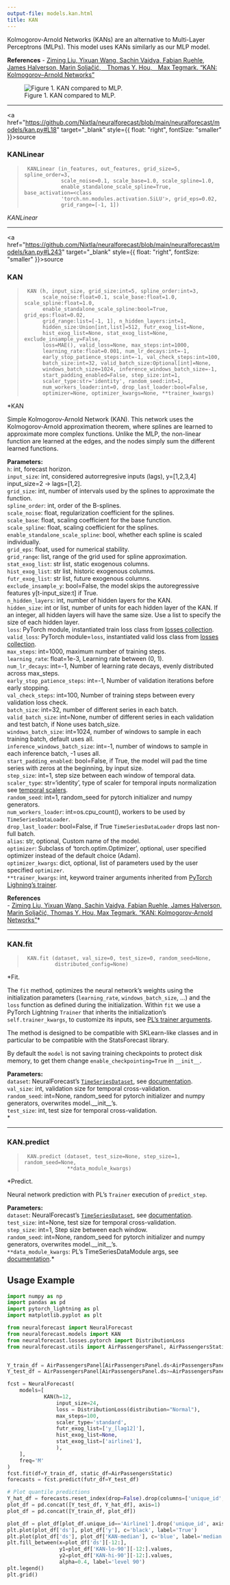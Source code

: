```yaml
---
output-file: models.kan.html
title: KAN
---
```



Kolmogorov-Arnold Networks (KANs) are an alternative to Multi-Layer
Perceptrons (MLPs). This model uses KANs similarly as our MLP model.

**References** - [Ziming Liu, Yixuan Wang, Sachin Vaidya, Fabian Ruehle,
James Halverson, Marin Soljačić, Thomas Y. Hou, Max Tegmark. “KAN:
Kolmogorov–Arnold Networks”](https://arxiv.org/html/2404.19756v1)

<figure>
<img src="imgs_models/kan.png" alt="Figure 1. KAN compared to MLP." />
<figcaption aria-hidden="true">Figure 1. KAN compared to
MLP.</figcaption>
</figure>

------------------------------------------------------------------------

<a
href="https://github.com/Nixtla/neuralforecast/blob/main/neuralforecast/models/kan.py#L18"
target="_blank" style={{ float: "right", fontSize: "smaller" }}>source</a>

### KANLinear

> ``` text
>  KANLinear (in_features, out_features, grid_size=5, spline_order=3,
>             scale_noise=0.1, scale_base=1.0, scale_spline=1.0,
>             enable_standalone_scale_spline=True, base_activation=<class
>             'torch.nn.modules.activation.SiLU'>, grid_eps=0.02,
>             grid_range=[-1, 1])
> ```

*KANLinear*

------------------------------------------------------------------------

<a
href="https://github.com/Nixtla/neuralforecast/blob/main/neuralforecast/models/kan.py#L243"
target="_blank" style={{ float: "right", fontSize: "smaller" }}>source</a>

### KAN

> ``` text
>  KAN (h, input_size, grid_size:int=5, spline_order:int=3,
>       scale_noise:float=0.1, scale_base:float=1.0, scale_spline:float=1.0,
>       enable_standalone_scale_spline:bool=True, grid_eps:float=0.02,
>       grid_range:list=[-1, 1], n_hidden_layers:int=1,
>       hidden_size:Union[int,list]=512, futr_exog_list=None,
>       hist_exog_list=None, stat_exog_list=None, exclude_insample_y=False,
>       loss=MAE(), valid_loss=None, max_steps:int=1000,
>       learning_rate:float=0.001, num_lr_decays:int=-1,
>       early_stop_patience_steps:int=-1, val_check_steps:int=100,
>       batch_size:int=32, valid_batch_size:Optional[int]=None,
>       windows_batch_size=1024, inference_windows_batch_size=-1,
>       start_padding_enabled=False, step_size:int=1,
>       scaler_type:str='identity', random_seed:int=1,
>       num_workers_loader:int=0, drop_last_loader:bool=False,
>       optimizer=None, optimizer_kwargs=None, **trainer_kwargs)
> ```

\*KAN

Simple Kolmogorov-Arnold Network (KAN). This network uses the
Kolmogorov-Arnold approximation theorem, where splines are learned to
approximate more complex functions. Unlike the MLP, the non-linear
function are learned at the edges, and the nodes simply sum the
different learned functions.

**Parameters:**<br/> `h`: int, forecast horizon.<br/> `input_size`: int,
considered autorregresive inputs (lags), y=\[1,2,3,4\] input_size=2 -\>
lags=\[1,2\].<br/> `grid_size`: int, number of intervals used by the
splines to approximate the function.<br/> `spline_order`: int, order of
the B-splines.<br/> `scale_noise`: float, regularization coefficient for
the splines.<br/> `scale_base`: float, scaling coefficient for the base
function.<br/> `scale_spline`: float, scaling coefficient for the
splines.<br/> `enable_standalone_scale_spline`: bool, whether each spline
is scaled individually.<br/> `grid_eps`: float, used for numerical
stability.<br/> `grid_range`: list, range of the grid used for spline
approximation.<br/> `stat_exog_list`: str list, static exogenous
columns.<br/> `hist_exog_list`: str list, historic exogenous columns.<br/>
`futr_exog_list`: str list, future exogenous columns.<br/>
`exclude_insample_y`: bool=False, the model skips the autoregressive
features y\[t-input_size:t\] if True.<br/> `n_hidden_layers`: int, number
of hidden layers for the KAN.<br/> `hidden_size`: int or list, number of
units for each hidden layer of the KAN. If an integer, all hidden layers
will have the same size. Use a list to specify the size of each hidden
layer.<br/> `loss`: PyTorch module, instantiated train loss class from
[losses
collection](https://nixtla.github.io/neuralforecast/losses.pytorch.html).<br/>
`valid_loss`: PyTorch module=`loss`, instantiated valid loss class from
[losses
collection](https://nixtla.github.io/neuralforecast/losses.pytorch.html).<br/>
`max_steps`: int=1000, maximum number of training steps.<br/>
`learning_rate`: float=1e-3, Learning rate between (0, 1).<br/>
`num_lr_decays`: int=-1, Number of learning rate decays, evenly
distributed across max_steps.<br/> `early_stop_patience_steps`: int=-1,
Number of validation iterations before early stopping.<br/>
`val_check_steps`: int=100, Number of training steps between every
validation loss check.<br/> `batch_size`: int=32, number of different
series in each batch.<br/> `valid_batch_size`: int=None, number of
different series in each validation and test batch, if None uses
batch_size.<br/> `windows_batch_size`: int=1024, number of windows to
sample in each training batch, default uses all.<br/>
`inference_windows_batch_size`: int=-1, number of windows to sample in
each inference batch, -1 uses all.<br/> `start_padding_enabled`:
bool=False, if True, the model will pad the time series with zeros at
the beginning, by input size.<br/> `step_size`: int=1, step size between
each window of temporal data.<br/> `scaler_type`: str=‘identity’, type of
scaler for temporal inputs normalization see [temporal
scalers](https://nixtla.github.io/neuralforecast/common.scalers.html).<br/>
`random_seed`: int=1, random_seed for pytorch initializer and numpy
generators.<br/> `num_workers_loader`: int=os.cpu_count(), workers to be
used by `TimeSeriesDataLoader`.<br/> `drop_last_loader`: bool=False, if
True `TimeSeriesDataLoader` drops last non-full batch.<br/> `alias`: str,
optional, Custom name of the model.<br/> `optimizer`: Subclass of
‘torch.optim.Optimizer’, optional, user specified optimizer instead of
the default choice (Adam).<br/> `optimizer_kwargs`: dict, optional, list
of parameters used by the user specified `optimizer`.<br/>
`**trainer_kwargs`: int, keyword trainer arguments inherited from
[PyTorch Lighning’s
trainer](https://pytorch-lightning.readthedocs.io/en/stable/api/pytorch_lightning.trainer.trainer.trainer.html?highlight=trainer).<br/>

**References**<br/> - [Ziming Liu, Yixuan Wang, Sachin Vaidya, Fabian
Ruehle, James Halverson, Marin Soljačić, Thomas Y. Hou, Max Tegmark.
“KAN: Kolmogorov-Arnold Networks”](https://arxiv.org/abs/2404.19756)\*

------------------------------------------------------------------------

### KAN.fit

> ``` text
>  KAN.fit (dataset, val_size=0, test_size=0, random_seed=None,
>           distributed_config=None)
> ```

\*Fit.

The `fit` method, optimizes the neural network’s weights using the
initialization parameters (`learning_rate`, `windows_batch_size`, …) and
the `loss` function as defined during the initialization. Within `fit`
we use a PyTorch Lightning `Trainer` that inherits the initialization’s
`self.trainer_kwargs`, to customize its inputs, see [PL’s trainer
arguments](https://pytorch-lightning.readthedocs.io/en/stable/api/pytorch_lightning.trainer.trainer.trainer.html?highlight=trainer).

The method is designed to be compatible with SKLearn-like classes and in
particular to be compatible with the StatsForecast library.

By default the `model` is not saving training checkpoints to protect
disk memory, to get them change `enable_checkpointing=True` in
`__init__`.

**Parameters:**<br/> `dataset`: NeuralForecast’s
[`TimeSeriesDataset`](https://nixtlaverse.nixtla.io/neuralforecast/tsdataset.html#timeseriesdataset),
see
[documentation](https://nixtla.github.io/neuralforecast/tsdataset.html).<br/>
`val_size`: int, validation size for temporal cross-validation.<br/>
`random_seed`: int=None, random_seed for pytorch initializer and numpy
generators, overwrites model.\_\_init\_\_’s.<br/> `test_size`: int, test
size for temporal cross-validation.<br/>\*

------------------------------------------------------------------------

### KAN.predict

> ``` text
>  KAN.predict (dataset, test_size=None, step_size=1, random_seed=None,
>               **data_module_kwargs)
> ```

\*Predict.

Neural network prediction with PL’s `Trainer` execution of
`predict_step`.

**Parameters:**<br/> `dataset`: NeuralForecast’s
[`TimeSeriesDataset`](https://nixtlaverse.nixtla.io/neuralforecast/tsdataset.html#timeseriesdataset),
see
[documentation](https://nixtla.github.io/neuralforecast/tsdataset.html).<br/>
`test_size`: int=None, test size for temporal cross-validation.<br/>
`step_size`: int=1, Step size between each window.<br/> `random_seed`:
int=None, random_seed for pytorch initializer and numpy generators,
overwrites model.\_\_init\_\_’s.<br/> `**data_module_kwargs`: PL’s
TimeSeriesDataModule args, see
[documentation](https://pytorch-lightning.readthedocs.io/en/1.6.1/extensions/datamodules.html#using-a-datamodule).\*

## Usage Example

```python
import numpy as np
import pandas as pd
import pytorch_lightning as pl
import matplotlib.pyplot as plt

from neuralforecast import NeuralForecast
from neuralforecast.models import KAN
from neuralforecast.losses.pytorch import DistributionLoss
from neuralforecast.utils import AirPassengersPanel, AirPassengersStatic


Y_train_df = AirPassengersPanel[AirPassengersPanel.ds<AirPassengersPanel['ds'].values[-12]] # 132 train
Y_test_df = AirPassengersPanel[AirPassengersPanel.ds>=AirPassengersPanel['ds'].values[-12]].reset_index(drop=True) # 12 test

fcst = NeuralForecast(
    models=[
            KAN(h=12,
                input_size=24,
                loss = DistributionLoss(distribution="Normal"),
                max_steps=100,
                scaler_type='standard',
                futr_exog_list=['y_[lag12]'],
                hist_exog_list=None,
                stat_exog_list=['airline1'],
                ),     
    ],
    freq='M'
)
fcst.fit(df=Y_train_df, static_df=AirPassengersStatic)
forecasts = fcst.predict(futr_df=Y_test_df)

# Plot quantile predictions
Y_hat_df = forecasts.reset_index(drop=False).drop(columns=['unique_id','ds'])
plot_df = pd.concat([Y_test_df, Y_hat_df], axis=1)
plot_df = pd.concat([Y_train_df, plot_df])

plot_df = plot_df[plot_df.unique_id=='Airline1'].drop('unique_id', axis=1)
plt.plot(plot_df['ds'], plot_df['y'], c='black', label='True')
plt.plot(plot_df['ds'], plot_df['KAN-median'], c='blue', label='median')
plt.fill_between(x=plot_df['ds'][-12:], 
                 y1=plot_df['KAN-lo-90'][-12:].values,
                 y2=plot_df['KAN-hi-90'][-12:].values,
                 alpha=0.4, label='level 90')
plt.legend()
plt.grid()
```

